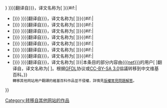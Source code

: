 <includeonly>{{Check talk wp}}</includeonly>{{tmbox
| type      = content
| image     = [[File:Cc.logo.circle.svg|40px]]
| style     = 
| text      = {{#if:{{{t2|}}}|本条目的部分内容由[[{{{net}}}]]的用户翻译，按[[Wikipedia:GNU自由文档许可证文本|GFDL]]协议或[[Wikipedia:CC-BY-SA-3.0协议文本|CC-BY-SA 3.0]]協議转移到中文维基百科。有關翻譯之作品如下：
* [{{{userlink}}} {{{user}}}]翻译自{{{wp}}}，译文名称为[{{{tlink}}} {{{t}}}]
* [{{{userlink2|{{{userlink}}}}}} {{{user2|{{{user}}}}}}]翻译自{{{wp2|{{{wp}}}}}}，译文名称为[{{{tlink2}}} {{{t2}}}]{{#if:{{{t3|}}}|
* [{{{userlink3|{{{userlink}}}}}} {{{user3|{{{user}}}}}}]翻译自{{{wp3|{{{wp}}}}}}，译文名称为[{{{tlink3}}} {{{t3}}}]}}{{#if:{{{t4|}}}|
* [{{{userlink4|{{{userlink}}}}}} {{{user4|{{{user}}}}}}]翻译自{{{wp4|{{{wp}}}}}}，译文名称为[{{{tlink4}}} {{{t4}}}]}}{{#if:{{{t5|}}}|
* [{{{userlink5|{{{userlink}}}}}} {{{user5|{{{user}}}}}}]翻译自{{{wp5|{{{wp}}}}}}，译文名称为[{{{tlink5}}} {{{t5}}}]}}{{#if:{{{t6|}}}|
* [{{{userlink6|{{{userlink}}}}}} {{{user6|{{{user}}}}}}]翻译自{{{wp6|{{{wp}}}}}}，译文名称为[{{{tlink6}}} {{{t6}}}]}}{{#if:{{{t7|}}}|
* [{{{userlink7|{{{userlink}}}}}} {{{user7|{{{user}}}}}}]翻译自{{{wp7|{{{wp}}}}}}，译文名称为[{{{tlink7}}} {{{t7}}}]}}{{#if:{{{t8|}}}|
* [{{{userlink8|{{{userlink}}}}}} {{{user8|{{{user}}}}}}]翻译自{{{wp8|{{{wp}}}}}}，译文名称为[{{{tlink8}}} {{{t8}}}]}}{{#if:{{{t9|}}}|
* [{{{userlink9|{{{userlink}}}}}} {{{user9|{{{user}}}}}}]翻译自{{{wp9|{{{wp}}}}}}，译文名称为[{{{tlink9}}} {{{t9}}}]}}{{#if:{{{t10|}}}|
* [{{{userlink10|{{{userlink}}}}}} {{{user10|{{{user}}}}}}]翻译自{{{wp10|{{{wp}}}}}}，译文名称为[{{{tlink10}}} {{{t10}}}]}}|本条目的部分内容由[[{{{net}}}]]的用户[{{{userlink}}} {{{user}}}]翻译自{{{wp}}}，译文名称为[{{{tlink}}} {{{t}}}]。根据[[Wikipedia:GNU自由文档许可证文本|GFDL]]协议或[[Wikipedia:CC-BY-SA-3.0协议文本|CC-BY-SA 3.0]]協議转移到中文维基百科。}}<br/><small>轉移其他网站用户翻譯的維基百科作品並不侵權，詳情見[[Wikipedia:版权常见问题解答#翻譯作品的版權問題|版權常見問題解答]]。</small>
}}<noinclude>
{{doc}}
</noinclude><includeonly>[[Category:转移自其他网站的作品]]</includeonly>